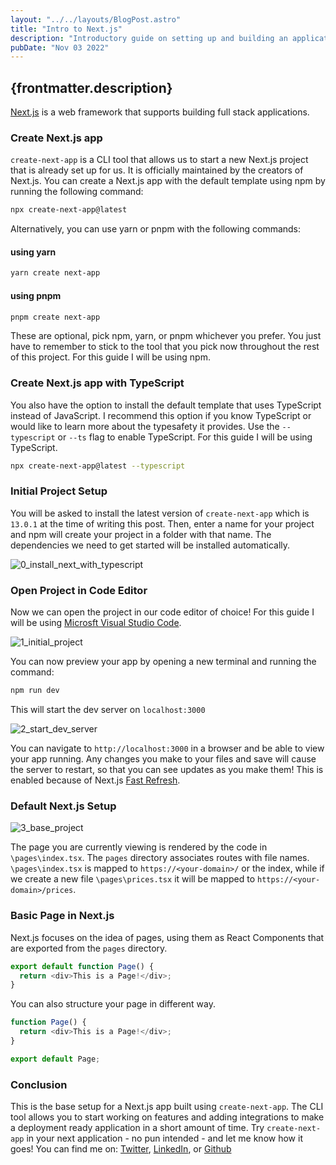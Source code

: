 ---
layout: "../../layouts/BlogPost.astro"
title: "Intro to Next.js"
description: "Introductory guide on setting up and building an application using Next.js"
pubDate: "Nov 03 2022"
---

## {frontmatter.description}

[Next.js](https://nextjs.org/) is a web framework that supports building full stack applications.

### Create Next.js app

`create-next-app` is a CLI tool that allows us to start a new Next.js project that is already set up for us. It is officially maintained by the creators of Next.js. You can create a Next.js app with the default template using npm by running the following command:

```sh
npx create-next-app@latest
```

Alternatively, you can use yarn or pnpm with the following commands:

#### using yarn

```sh
yarn create next-app
```

#### using pnpm

```sh
pnpm create next-app
```

These are optional, pick npm, yarn, or pnpm whichever you prefer. You just have to remember to stick to the tool that you pick now throughout the rest of this project. For this guide I will be using npm.

### Create Next.js app with TypeScript

You also have the option to install the default template that uses TypeScript instead of JavaScript. I recommend this option if you know TypeScript or would like to learn more about the typesafety it provides. Use the `--typescript` or `--ts` flag to enable TypeScript. For this guide I will be using TypeScript.

```sh
npx create-next-app@latest --typescript
```

### Initial Project Setup

You will be asked to install the latest version of `create-next-app` which is `13.0.1` at the time of writing this post. Then, enter a name for your project and npm will create your project in a folder with that name. The dependencies we need to get started will be installed automatically.

![0_install_next_with_typescript](https://user-images.githubusercontent.com/105710107/200094864-bbbca895-734b-4234-b656-b0bd65d98d6d.png)

### Open Project in Code Editor

Now we can open the project in our code editor of choice! For this guide I will be using [Microsft Visual Studio Code](https://code.visualstudio.com/).

![1_initial_project](https://user-images.githubusercontent.com/105710107/200095365-6306f361-9249-4888-b61c-2277cb4ff6da.png)

You can now preview your app by opening a new terminal and running the command:

```sh
npm run dev
```

This will start the dev server on `localhost:3000`

![2_start_dev_server](https://user-images.githubusercontent.com/105710107/200095480-98820274-bd39-4064-b3ae-0a89a97c27bc.png)

You can navigate to `http://localhost:3000` in a browser and be able to view your app running. Any changes you make to your files and save will cause the server to restart, so that you can see updates as you make them! This is enabled because of Next.js [Fast Refresh](https://nextjs.org/docs/basic-features/fast-refresh).

### Default Next.js Setup

![3_base_project](https://user-images.githubusercontent.com/105710107/200095516-4f9de23c-84b7-47db-be8d-91fec929dcda.png)

The page you are currently viewing is rendered by the code in `\pages\index.tsx`. The `pages` directory associates routes with file names. `\pages\index.tsx` is mapped to `https://<your-domain>/` or the index, while if we create a new file `\pages\prices.tsx` it will be mapped to `https://<your-domain>/prices`.

### Basic Page in Next.js

Next.js focuses on the idea of pages, using them as React Components that are exported from the `pages` directory.

```js
export default function Page() {
  return <div>This is a Page!</div>;
}
```

You can also structure your page in different way.

```js
function Page() {
  return <div>This is a Page!</div>;
}

export default Page;
```

### Conclusion

This is the base setup for a Next.js app built using `create-next-app`. The CLI tool allows you to start working on features and adding integrations to make a deployment ready application in a short amount of time. Try `create-next-app` in your next application - no pun intended - and let me know how it goes! You can find me on: <a href="https://twitter.com/ronjtech" target="_blank" >Twitter</a>, <a href="https://www.linkedin.com/in/ronjf/" target="_blank">LinkedIn</a>, or <a href="https://github.com/ronthetech" target="_blank">Github</a>
